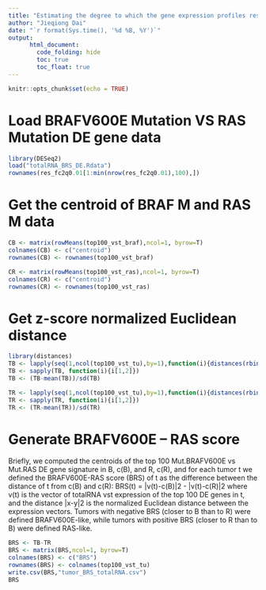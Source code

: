 ```yaml
---
title: "Estimating the degree to which the gene expression profiles resemble either BRAFV600Eor RAS-mutated PTC with the BRAFV600E – RAS score"
author: "Jieqiong Dai"
date: "`r format(Sys.time(), '%d %B, %Y')`"
output: 
      html_document:
        code_folding: hide
        toc: true
        toc_float: true
---
```


```r
knitr::opts_chunk$set(echo = TRUE)
```

# Load BRAFV600E Mutation VS RAS Mutation DE gene data
```r
library(DESeq2)
load("totalRNA_BRS_DE.Rdata")
rownames(res_fc2q0.01[1:min(nrow(res_fc2q0.01),100),])
```

# Get the centroid of BRAF M and RAS M data
```r
CB <- matrix(rowMeans(top100_vst_braf),ncol=1, byrow=T)
colnames(CB) <- c("centroid")
rownames(CB) <- rownames(top100_vst_braf)

CR <- matrix(rowMeans(top100_vst_ras),ncol=1, byrow=T)
colnames(CR) <- c("centroid")
rownames(CR) <- rownames(top100_vst_ras)
```

# Get z-score normalized Euclidean distance
```r
library(distances)
TB <- lapply(seq(1,ncol(top100_vst_tu),by=1),function(i){distances(rbind(t(top100_vst_tu[,i]),t(CB)))})
TB <- sapply(TB, function(i){i[1,2]}) 
TB <- (TB-mean(TB))/sd(TB)

TR <- lapply(seq(1,ncol(top100_vst_tu),by=1),function(i){distances(rbind(t(top100_vst_tu[,i]),t(CR)))})
TR <- sapply(TR, function(i){i[1,2]}) 
TR <- (TR-mean(TR))/sd(TR)
```

# Generate BRAFV600E – RAS score

Briefly, we computed the centroids of the top 100 Mut.BRAFV600E vs Mut.RAS DE gene signature in B, c(B), and R, c(R), and for each tumor t we defined the BRAFV600E-RAS score (BRS) of t as the difference between the distance of t from c(B) and c(R):
BRS(t) = |v(t)-c(B)|2 - |v(t)-c(R)|2
where v(t) is the vector of totalRNA vst expression of the top 100 DE genes in t, and the distance |x-y|2 is the normalized Euclidean distance between the expression vectors.
Tumors with negative BRS (closer to B than to R) were defined BRAFV600E-like, while tumors with positive BRS (closer to R than to B) were defined RAS-like.
```r
BRS <- TB-TR
BRS <- matrix(BRS,ncol=1, byrow=T)
colnames(BRS) <- c("BRS")
rownames(BRS) <- colnames(top100_vst_tu)  
write.csv(BRS,"tumor_BRS_totalRNA.csv")
BRS
```
